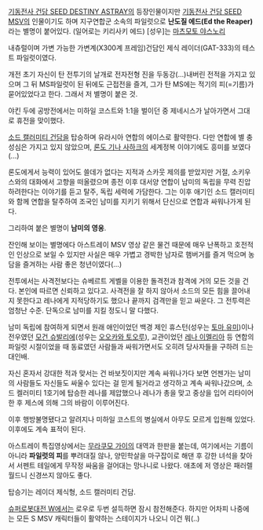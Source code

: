 [[기동전사 건담 SEED DESTINY ASTRAY]]의 등장인물이지만 [[기동전사 건담 SEED]] [[MSV]]의 인물이기도 하며 지구연합군 소속의 파일럿으로 '''난도질 에드(Ed the Reaper)'''라는 별명이 붙어있다. (일어로는 키리사키 에드)
[성우]는 [[마츠모토 야스노리]]

내츄럴이며 가변 가능한 가변계(X300계 프레임)건담인 제식 레이더(GAT-333)의 테스트 파일럿이였다.

개전 초기 자신이 탄 전투기의 날개로 전자전형 진을 두동강(...)내버린 전적을 가지고 있으며 그 뒤 MS파일럿이 된 뒤에도 근접전을 즐겨, 그가 탄 MS에는 적기의 피(=기름)가 묻어있었다고 한다. 그래서 저 별명이 붙은 것.

야킨 두에 공방전에서는 미하일 코스트와 1:1을 벌이던 중 제네시스가 날아가면서 그대로 휴전을 맞이했다. 

[[소드 캘러미티 건담]]을 탑승하며 유라시아 연합의 에이스로 활약한다. 다만 연합에 별 충성심은 가지고 있지 않았으며, [[론도 기나 사하크]]의 세계정복 이야기에도 흥미를 보였다(...)

론도에게서 능력이 있어도 쓸데가 없다는 지적과 스카웃 제의를 받았지만 거절, 소키우스와의 대화에서 고향을 떠올렸으며 종전 이후 대서양 연합이 남미의 독립을 무력 진압하려한다는 이야기를 듣고 탈주, 독립 세력에 가담한다. 그는 이후 애기인 소드 캘러미티와 함께 연합을 탈주하여 조국인 남미를 지키기 위해서 단신으로 연합과 싸워나가게 된다.

그리하여 붙은 별명이 '''남미의 영웅'''.

잔인해 보이는 별명에다 아스트레이 MSV 영상 같은 물건 때문에 매우 난폭하고 호전적인 인상으로 보일 수 있지만 사실은 매우 가볍고 경박한 남자로 햄버거를 즐겨 먹으며 농담을 즐겨하는 사람 좋은 청년이였다(...)

전투에서는 사격전보다는 슈베르트 게벨을 이용한 돌격전과 참격에 거의 모든 것을 건다. 본인에 따르면 신뢰하고 있다고. 사격전을 잘 하지 않아서 소드의 모든 힘을 끌어내지 못한다고 레나에게 지적당하기도 했으나 끝까지 검격만을 믿고 싸운다. 그 전투력은 엄청난 수준. 단독으로 남미를 지킬 정도니 말 다했다.

남미 독립에 참여하게 되면서 원래 애인이었던 백경 제인 휴스턴(성우는 [[토마 유미]])이나 전우였던 [[모건 슈발리에]](성우는 [[오오카와 토오루]]), 교관이었던 [[레나 이멜리아]] 등 연합의 파일럿 시절이었을 때 동료였던 사람들과 싸워가면서도 오히려 당사자들을 구하려 드는 대인배.

자신 혼자서 강대한 적과 맞서는 건 바보짓이지만 계속 싸워나가다 보면 언젠가는 남미의 사람들도 자신들도 싸울수 있다는 걸 믿게 될거라고 생각하고 계속 싸워나갔으며, 소드 켈러미티 1호기에 탑승한 레나를 제압했으나 레나가 총을 맞고 중상을 입어 리타이어한 후 제스에 의해 그의 바람이 이루어진다.

이후 행방불명됐다고 알려지나 미하일 코스트의 병실에서 아무도 모르게 입원해 있었다. 이후에도 계속 표적이 된다.

아스트레이 특집영상에서는 [[무라쿠모 가이]]의 대역과 한판을 붙는데, 여기에서는 기름이 아니라 '''파일럿의 피'''를 뿌려대질 않나, 양민학살을 마구잡이로 해댄 후 강한 녀석을 찾아서 서펜트 테일에게 무작정 싸움을 걸어대는 망나니로 나왔다. 애초에 저 영상은 패러렐 월드니 신경쓰지 않아도 좋다. 

탑승기는 레이더 제식형, 소드 캘러미티 건담. 

[[슈퍼로봇대전 W]]에서는 로우로 두번 설득하면 잠시 참전해준다. 하지만 어차피 나중에는 모든 S MSV 캐릭터들이 활약하는 스테이지가 나오니 이건 뭐(..)
